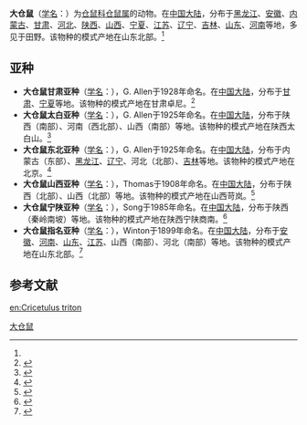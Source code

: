 {{Speciesbox
| name = 大仓鼠
| status = 
| status_system = 
| image = 
| genus = Cricetulus
| species = triton
| authority = (Winton, 1899)<ref name='id886'>{{cite web| url =http://www.bioinfo.cn/db05/BjdwSpecies.php?action=view&id=886| title =大仓鼠| work =《中国动物物种编目数据库》| publisher =中国科学院微生物研究所| author =中国科学院动物研究所| accessdate =2009-03-27| deadurl =yes| archiveurl =https://web.archive.org/web/20160305061217/http://www.bioinfo.cn/db05/BjdwSpecies.php?action=view&id=886| archivedate =2016-03-05}}</ref>
}}

'''大仓鼠'''（[[学名|学名]]：{{lang|la|''Cricetulus triton''}}）为[[仓鼠科|仓鼠科]][[仓鼠属|仓鼠属]]的动物。在[[中国大陆|中国大陆]]，分布于[[黑龙江|黑龙江]]、[[安徽|安徽]]、[[内蒙古|内蒙古]]、[[甘肃|甘肃]]、[[河北|河北]]、[[陕西|陕西]]、[[山西|山西]]、[[宁夏|宁夏]]、[[江苏|江苏]]、[[辽宁|辽宁]]、[[吉林|吉林]]、[[山东|山东]]、[[河南|河南]]等地，多见于田野。该物种的模式产地在山东北部。<ref name='id886'/>

==亚种==
*'''大仓鼠甘肃亚种'''（[[学名|学名]]：{{lang|la|''Cricetulus triton canus''}}），G. Allen于1928年命名。在[[中国大陆|中国大陆]]，分布于[[甘肃|甘肃]]、[[宁夏|宁夏]]等地。该物种的模式产地在甘肃卓尼。<ref name='id887'>{{cite web| url =http://www.bioinfo.cn/db05/BjdwSpecies.php?action=view&id=887| title =大仓鼠甘肃亚种| work =《中国动物物种编目数据库》| publisher =中国科学院微生物研究所| author =中国科学院动物研究所| accessdate =2009-03-27| deadurl =yes| archiveurl =https://web.archive.org/web/20160305020252/http://www.bioinfo.cn/db05/BjdwSpecies.php?action=view&id=887| archivedate =2016-03-05}}</ref>
*'''大仓鼠太白亚种'''（[[学名|学名]]：{{lang|la|''Cricetulus triton collinus''}}），G. Allen于1925年命名。在[[中国大陆|中国大陆]]，分布于陕西（南部）、河南（西北部）、山西（南部）等地。该物种的模式产地在陕西太白山。<ref name='id888'>{{cite web| url =http://www.bioinfo.cn/db05/BjdwSpecies.php?action=view&id=888| title =大仓鼠太白亚种| work =《中国动物物种编目数据库》| publisher =中国科学院微生物研究所| author =中国科学院动物研究所| accessdate =2009-03-27| deadurl =yes| archiveurl =https://web.archive.org/web/20160305005537/http://www.bioinfo.cn/db05/BjdwSpecies.php?action=view&id=888| archivedate =2016-03-05}}</ref>
*'''大仓鼠东北亚种'''（[[学名|学名]]：{{lang|la|''Cricetulus triton fuscipes''}}），G. Allen于1925年命名。在[[中国大陆|中国大陆]]，分布于内蒙古（东部）、[[黑龙江|黑龙江]]、[[辽宁|辽宁]]、河北（北部）、[[吉林|吉林]]等地。该物种的模式产地在北京。<ref name='id889'>{{cite web| url =http://www.bioinfo.cn/db05/BjdwSpecies.php?action=view&id=889| title =大仓鼠东北亚种| work =《中国动物物种编目数据库》| publisher =中国科学院微生物研究所| author =中国科学院动物研究所| accessdate =2009-03-27| deadurl =yes| archiveurl =https://web.archive.org/web/20160305083049/http://www.bioinfo.cn/db05/BjdwSpecies.php?action=view&id=889| archivedate =2016-03-05}}</ref>
*'''大仓鼠山西亚种'''（[[学名|学名]]：{{lang|la|''Cricetulus triton incanus''}}），Thomas于1908年命名。在[[中国大陆|中国大陆]]，分布于陕西（北部）、山西（北部）等地。该物种的模式产地在山西苛岚。<ref name='id890'>{{cite web| url =http://www.bioinfo.cn/db05/BjdwSpecies.php?action=view&id=890| title =大仓鼠山西亚种| work =《中国动物物种编目数据库》| publisher =中国科学院微生物研究所| author =中国科学院动物研究所| accessdate =2009-03-27| deadurl =yes| archiveurl =https://web.archive.org/web/20160305002421/http://www.bioinfo.cn/db05/BjdwSpecies.php?action=view&id=890| archivedate =2016-03-05}}</ref>
*'''大仓鼠宁陕亚种'''（[[学名|学名]]：{{lang|la|''Cricetulus triton ningshaanensis''}}），Song于1985年命名。在[[中国大陆|中国大陆]]，分布于陕西（秦岭南坡）等地。该物种的模式产地在陕西宁陕商南。<ref name='id891'>{{cite web| url =http://www.bioinfo.cn/db05/BjdwSpecies.php?action=view&id=891| title =大仓鼠宁陕亚种| work =《中国动物物种编目数据库》| publisher =中国科学院微生物研究所| author =中国科学院动物研究所| accessdate =2009-03-27| deadurl =yes| archiveurl =https://web.archive.org/web/20160305101348/http://www.bioinfo.cn/db05/BjdwSpecies.php?action=view&id=891| archivedate =2016-03-05}}</ref>
*'''大仓鼠指名亚种'''（[[学名|学名]]：{{lang|la|''Cricetulus triton triton''}}），Winton于1899年命名。在[[中国大陆|中国大陆]]，分布于[[安徽|安徽]]、[[河南|河南]]、[[山东|山东]]、[[江苏|江苏]]、山西（南部）、河北（南部）等地。该物种的模式产地在山东北部。<ref name='id892'>{{cite web| url =http://www.bioinfo.cn/db05/BjdwSpecies.php?action=view&id=892| title =大仓鼠指名亚种| work =《中国动物物种编目数据库》| publisher =中国科学院微生物研究所| author =中国科学院动物研究所| accessdate =2009-03-27| deadurl =yes| archiveurl =https://web.archive.org/web/20160305044738/http://www.bioinfo.cn/db05/BjdwSpecies.php?action=view&id=892| archivedate =2016-03-05}}</ref>

== 参考文献 ==
{{reflist}}

[[Category:仓鼠属|大仓鼠]]

[[en:Cricetulus_triton|en:Cricetulus triton]]